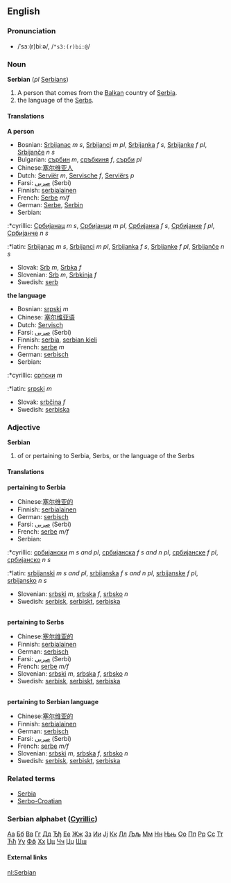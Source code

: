 ==English==
===Pronunciation===
*/ˈsɜː(r)biːə/, /<tt>"s3:(r)bi:@</tt>/

===Noun===
'''Serbian''' (''pl'' [[Serbians]])

#A person that comes from the [[Balkan]] country of [[Serbia]].
#the language of the [[Serbs]].

====Translations====
'''A person'''
*Bosnian: [[Srbijanac]] ''m s'', [[Srbijanci]] ''m pl'', [[Srbijanka]] ''f s'', [[Srbijanke]] ''f pl'', [[Srbijanče]] ''n s''
*Bulgarian: [[сърбин]] ''m'', [[сръбкиня]] ''f'', [[сърби]] ''pl''
*Chinese:[[塞尔维亚人]]
*Dutch: [[Serviër]] ''m'', [[Servische]] ''f'', [[Serviërs]] ''p''
*Farsi: [[صربی]] (Serbi)
*Finnish: [[serbialainen]]
*French: [[Serbe]] ''m/f''
*German: [[Serbe]], [[Serbin]]
*Serbian:
:*cyrillic: [[Србијанац]] ''m s'', [[Србијанци]] ''m pl'', [[Србијанка]] ''f s'', [[Србијанке]] ''f pl'', [[Србијанче]] ''n s''
:*latin: [[Srbijanac]] ''m s'', [[Srbijanci]] ''m pl'', [[Srbijanka]] ''f s'', [[Srbijanke]] ''f pl'', [[Srbijanče]] ''n s''
*Slovak: [[Srb]] ''m'', [[Srbka]] ''f''
*Slovenian: [[Srb]] ''m'', [[Srbkinja]] ''f''
*Swedish: [[serb]]

'''the language'''
*Bosnian: [[srpski]] ''m''
*Chinese: [[塞尔维亚语]]
*Dutch: [[Servisch]]
*Farsi: [[صربی]] (Serbi)
*Finnish: [[serbia]], [[serbian kieli]]
*French: [[serbe]] ''m''
*German: [[serbisch]]
*Serbian:
:*cyrillic: [[српски]] ''m''
:*latin: [[srpski]] ''m''
*Slovak: [[srbčina]] ''f''
*Swedish: [[serbiska]]

===Adjective===
'''Serbian'''

# of or pertaining to Serbia, Serbs, or the language of the Serbs

====Translations====
'''pertaining to Serbia'''
*Chinese:[[塞尔维亚的]]
*Finnish: [[serbialainen]]
*German: [[serbisch]]
*Farsi: [[صربی]] (Serbi)
*French: [[serbe]] ''m/f''
*Serbian:
:*cyrillic: [[србијански]] ''m s and pl'', [[србијанска]] ''f s and n pl'', [[србијанске]] ''f pl'', [[србијанско]] ''n s''
:*latin: [[srbijanski]] ''m s and pl'', [[srbijanska]] ''f s and n pl'', [[srbijanske]] ''f pl'', [[srbijansko]] ''n s''
*Slovenian: [[srbski]] ''m'', [[srbska]] ''f'', [[srbsko]] ''n''
*Swedish: [[serbisk]], [[serbiskt]], [[serbiska]]
<br>
'''pertaining to Serbs'''
*Chinese:[[塞尔维亚的]]
*Finnish: [[serbialainen]]
*German: [[serbisch]]
*Farsi: [[صربی]] (Serbi)
*French: [[serbe]] ''m/f''
*Slovenian: [[srbski]] ''m'', [[srbska]] ''f'', [[srbsko]] ''n''
*Swedish: [[serbisk]], [[serbiskt]], [[serbiska]]
<br>
'''pertaining to Serbian language'''
*Chinese:[[塞尔维亚的]]
*Finnish: [[serbialainen]]
*German: [[serbisch]]
*Farsi: [[صربی]] (Serbi)
*French: [[serbe]] ''m/f''
*Slovenian: [[srbski]] ''m'', [[srbska]] ''f'', [[srbsko]] ''n''
*Swedish: [[serbisk]], [[serbiskt]], [[serbiska]]

===Related terms===
*[[Serbia]]
*[[Serbo-Croatian]]

===Serbian alphabet ([[w:Cyrillic|Cyrillic]])===
[[А|Аа]] [[Б|Бб]] [[В|Вв]] [[Г|Гг]] [[Д|Дд]] [[Ђ|Ђђ]] [[Е|Ее]] [[Ж|Жж]] [[З|Зз]] [[И|Ии]] [[Ј|Јј]] [[К|Кк]] [[Л|Лл]] [[Љ|Љљ]] [[М|Мм]] [[Н|Нн]] [[Њ|Њњ]] [[О|Оо]] [[П|Пп]] [[Р|Рр]] [[С|Сс]] [[Т|Тт]] [[Ћ|Ћћ]] [[У|Уу]] [[Ф|Фф]] [[Х|Хх]] [[Ц|Цц]] [[Ч|Чч]] [[Џ|Џџ]] [[Ш|Шш]]  

====External links====
{{interwiktionary|code=sr}}

[[nl:Serbian]]